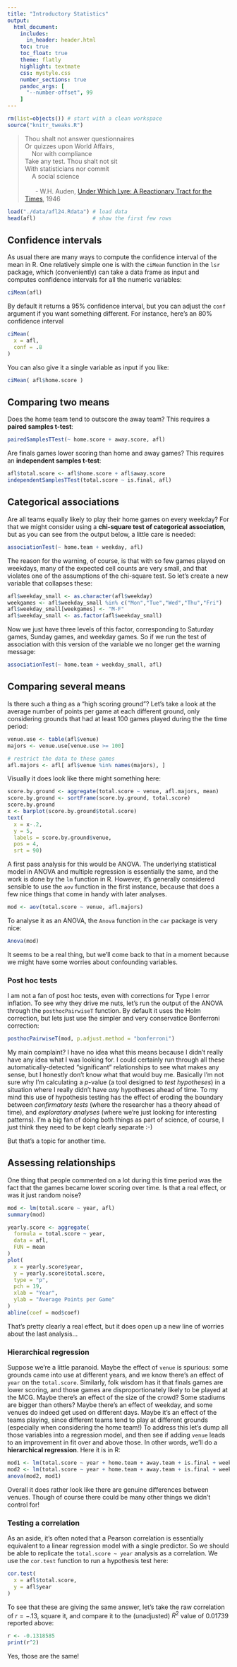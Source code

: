 ```yaml
---
title: "Introductory Statistics"
output:
  html_document:
    includes:
      in_header: header.html    
    toc: true
    toc_float: true
    theme: flatly
    highlight: textmate
    css: mystyle.css
    number_sections: true
    pandoc_args: [
      "--number-offset", 99
    ]
---
```


```r
rm(list=objects()) # start with a clean workspace
source("knitr_tweaks.R")
```


> Thou shalt not answer questionnaires <br> 
> Or quizzes upon World Affairs, <br>
> &nbsp;&nbsp;&nbsp;&nbsp;Nor with compliance<br>
> Take any test. Thou shalt not sit<br>
> With statisticians nor commit<br>
> &nbsp;&nbsp;&nbsp;&nbsp;A social science<br>
> <br>
> &nbsp;&nbsp;&nbsp;&nbsp;&nbsp;&nbsp;- W.H. Auden, [Under Which Lyre: A Reactionary Tract for the Times](http://harvardmagazine.com/2007/11/a-poets-warning.html), 1946

```r
load("./data/afl24.Rdata") # load data
head(afl)                  # show the first few rows
```

## Confidence intervals

As usual there are many ways to compute the confidence interval of the mean in R. One relatively simple one is with the `ciMean` function in the `lsr` package, which (conveniently) can take a data frame as input and computes confidence intervals for all the numeric variables:

```r
ciMean(afl)
```

By default it returns a 95\% confidence interval, but you can adjust the `conf` argument if you want something different. For instance, here's an 80\% confidence interval

```r
ciMean(
  x = afl, 
  conf = .8
)
```

You can also give it a single variable as input if you like:

```r
ciMean( afl$home.score )
```


## Comparing two means

Does the home team tend to outscore the away team? This requires a **paired samples t-test**:

```r
pairedSamplesTTest(~ home.score + away.score, afl)
```

Are finals games lower scoring than home and away games? This requires an **independent samples t-test**:

```r
afl$total.score <- afl$home.score + afl$away.score
independentSamplesTTest(total.score ~ is.final, afl)
```

## Categorical associations

Are all teams equally likely to play their home games on every weekday? For that we might consider using a **chi-square test of categorical association**, but as you can see from the output below, a little care is needed:

```r
associationTest(~ home.team + weekday, afl)
```

The reason for the warning, of course, is that with so few games played on weekdays, many of the expected cell counts are very small, and that violates one of the assumptions of the chi-square test. So let's create a new variable that collapses these:

```r
afl$weekday_small <- as.character(afl$weekday)
weekgames <- afl$weekday_small %in% c("Mon","Tue","Wed","Thu","Fri")
afl$weekday_small[weekgames] <- "M-F"
afl$weekday_small <- as.factor(afl$weekday_small)
```

Now we just have three levels of this factor, corresponding to Saturday games, Sunday games, and weekday games. So if we run the test of association with this version of the variable we no longer get the warning message:
```r
associationTest(~ home.team + weekday_small, afl)
```

## Comparing several means

Is there such a thing as a "high scoring ground"? Let's take a look at the average number of points per game at each different ground, only considering grounds that had at least 100 games played during the the time period:

```r
venue.use <- table(afl$venue)
majors <- venue.use[venue.use >= 100]

# restrict the data to these games
afl.majors <- afl[ afl$venue %in% names(majors), ]
```

Visually it does look like there might something here:

```r
score.by.ground <- aggregate(total.score ~ venue, afl.majors, mean)
score.by.ground <- sortFrame(score.by.ground, total.score)
score.by.ground
x <- barplot(score.by.ground$total.score)
text(
  x = x-.2,
  y = 5,
  labels = score.by.ground$venue, 
  pos = 4, 
  srt = 90)
```

A first pass analysis for this would be ANOVA. The underlying statistical model in ANOVA and multiple regression is essentially the same, and the work is done by the `lm` function in R. However, it's generally considered sensible to use the `aov` function in the first instance, because that does a few nice things that come in handy with later analyses.

```r
mod <- aov(total.score ~ venue, afl.majors)
```

To analyse it as an ANOVA, the `Anova` function in the `car` package is very nice: 
```r
Anova(mod)
```

It seems to be a real thing, but we'll come back to that in a moment because we might have some worries about confounding variables. 

### Post hoc tests

I am not a fan of post hoc tests, even with corrections for Type I error inflation. To see why they drive me nuts, let's run the output of the ANOVA through the `posthocPairwiseT` function. By default it uses the Holm correction, but lets just use the simpler and very conservatice Bonferroni correction: 

```r
posthocPairwiseT(mod, p.adjust.method = "bonferroni")
```

My main complaint? I have no idea what this means because I didn't really have any idea what I was looking for. I could certainly run through all these automatically-detected "significant" relationships to see what makes any sense, but I honestly don't know what that would buy me. Basically I'm not sure why I'm calculating a $p$-value (a tool designed to *test hypotheses*) in a situation where I really didn't have *any* hypotheses ahead of time. To my mind this use of hypothesis testing has the effect of eroding the boundary between *confirmatory tests* (where the researcher has a theory ahead of time), and *exploratory analyses* (where we're just looking for interesting patterns). I'm a big fan of doing both things as part of science, of course, I just think they need to be kept clearly separate :-)

But that's a topic for another time. 



## Assessing relationships 

One thing that people commented on a lot during this time period was the fact that the games became lower scoring over time. Is that a real effect, or was it just random noise? 

```r
mod <- lm(total.score ~ year, afl)
summary(mod)
```


```r
yearly.score <- aggregate(
  formula = total.score ~ year, 
  data = afl, 
  FUN = mean
)
plot(
  x = yearly.score$year,
  y = yearly.score$total.score,
  type = "p",
  pch = 19,
  xlab = "Year",
  ylab = "Average Points per Game"
)
abline(coef = mod$coef)
```


That's pretty clearly a real effect, but it does open up a new line of worries about the last analysis...

### Hierarchical regression

Suppose we're a little paranoid. Maybe the effect of `venue` is spurious: some grounds came into use at different years, and we know there's an effect of `year` on the `total.score`. Similarly, folk wisdom has it that finals games are lower scoring, and those games are disproportionately likely to be played at the MCG. Maybe there's an effect of the size of the crowd? Some stadiums are bigger than others? Maybe there's an effect of weekday, and some venues do indeed get used on different days. Maybe it's an effect of the teams playing, since different teams tend to play at different grounds (especially when considering the home team!) To address this let's dump all those variables into a regression model, and then see if adding `venue` leads to an improvement in fit over and above those. In other words, we'll do a **hierarchical regression**. Here it is in R:

```r
mod1 <- lm(total.score ~ year + home.team + away.team + is.final + weekday + attendance, afl.majors)
mod2 <- lm(total.score ~ year + home.team + away.team + is.final + weekday + attendance + venue, afl.majors)
anova(mod2, mod1)
```

Overall it does rather look like there are genuine differences between venues. Though of course there could be many other things we didn't control for!

### Testing a correlation

As an aside, it's often noted that a Pearson correlation is essentially equivalent to a linear regression model with a single predictor. So we should be able to replicate the `total.score ~ year` analysis as a correlation. We use the `cor.test` function to run a hypothesis test here:

```r
cor.test(
  x = afl$total.score, 
  y = afl$year
)
```

To see that these are giving the same answer, let's take the raw correlation of $r=-.13$, square it, and compare it to the (unadjusted) $R^2$ value of 0.01739 reported above:

```r
r <- -0.1318585
print(r^2)
```
Yes, those are the same!


